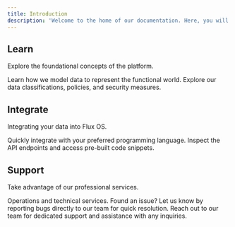 ```yaml
---
title: Introduction
description: 'Welcome to the home of our documentation. Here, you will find everything you need to integrate and get started.'
---
```


## Learn

Explore the foundational concepts of the platform.

<CardGroup cols={2}>
  <Card
    title="Definitions"
    icon="circle-info"
    href="https://docs.flux-os.com/definitions/products"
  >
    Learn how we model data to represent the functional world.
  </Card>
  <Card
    title="Data"
    icon="database"
    href="https://docs.flux-os.com/data"
  >
    Explore our data classifications, policies, and security measures.
  </Card>
</CardGroup>

## Integrate

Integrating your data into Flux OS.

<CardGroup cols={2}>
  <Card
    title="SDKs"
    icon="codepen"
    href="https://docs.flux-os.com/sdks"
  >
    Quickly integrate with your preferred programming language.
  </Card>
  <Card
    title="API Endpoints"
    icon="code"
    href="https://docs.flux-os.com/api-reference"
  >
    Inspect the API endpoints and access pre-built code snippets.
  </Card>
</CardGroup>

## Support

Take advantage of our professional services.

<CardGroup cols={2}>
  <Card
    title="Professional Services"
    icon="briefcase"
    href="https://docs.flux-os.com/professional_services"
  >
    Operations and technical services.
  </Card>
  <Card
    title="Report a Bug"
    icon="bug"
    href="https://www.flux-os.com/contact"
  >
    Found an issue? Let us know by reporting bugs directly to our team for quick resolution.
  </Card>
  <Card
    title="Contact Us"
    icon="phone"
    href="https://www.flux-os.com/contact"
  >
      Reach out to our team for dedicated support and assistance with any inquiries.
  </Card>
</CardGroup>
